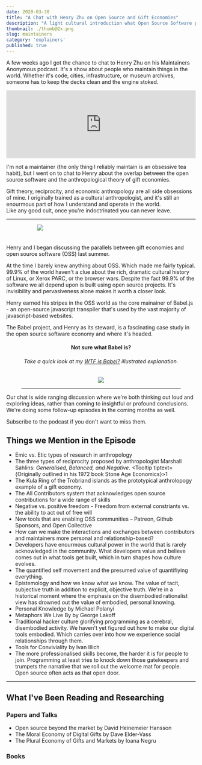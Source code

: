 ```yaml
---
date: 2020-03-30
title: "A Chat with Henry Zhu on Open Source and Gift Economies"
description: "A light cultural introduction what Open Source Software projects can learn from the anthropology of gift economies"
thumbnail: ./thumb@2x.png
slug: maintainers
category: 'explainers'
published: true
---
```



<NotesContainer>

A few weeks ago I got the chance to chat to <Link to='https://www.henryzoo.com'>Henry Zhu</Link> on his  <Link to="https://maintainersanonymous.com/">Maintainers Anonymous</Link> podcast.  It's a show about people who maintain things in the world.  Whether it's code, cities, infrastructure, or museum archives, someone has to keep the decks clean and the engine stoked.
<br />

<iframe src='https://share.transistor.fm/e/9d389287' width='100%' height='180' frameborder='0' scrolling='no' seamless='true' style='width:100%; height:180px;'></iframe>

I'm not a maintainer (the only thing I reliably maintain is an obsessive tea habit), but I went on to chat to Henry about the overlap between the <Link to="https://en.wikipedia.org/wiki/Open-source-software_movement">open source software</Link> and the anthropological theory of <Link to='https://en.wikipedia.org/wiki/Gift_economy'>gift economies</Link>.

Gift theory, reciprocity, and economic anthropology are all side obsessions of mine. I originally trained as a cultural anthropologist, and it's still an enourmous part of how I understand and operate in the world.  
Like any good cult, once you're indoctrinated you can never leave. 

---

<div style="padding-bottom: 8px; margin: 0 auto; max-width:340px">

![](./spot_gift.png)

</div>

Henry and I began discussing the parallels between gift economies and open source software (OSS) last summer.  

At the time I barely knew anything about OSS. Which made me fairly typical. 99.9% of the world haven't a clue about the rich, dramatic cultural history of Linux, or Xerox PARC, or the browser wars.   Despite the fact 99.9% of the software we all depend upon is built using open source projects. It's invisibility and pervasiveness alone makes it worth a closer look. 

<TwoCol>
<p>Henry earned his stripes in the OSS world as the core mainainer of <Link to="https://babeljs.io/">Babel.js</Link> - an open-source javascript <Link to="http://illustrated.dev/compilers">transpiler</Link> that's used by the vast majority of javascript-based websites.  

The Babel project, and Henry as its steward, is a fascinating case study in the open source software economy and where it's headed.</p>

<div style="margin: 0 40px; text-align: center; ">

<h4>Not sure what Babel is?</h4>
<h6 style="text-align: center; ">Take a quick look at my <a href="./babel">WTF is Babel?</a> illustrated explanation.</h6>
<a href="./babel"><img src="./babel_crop.png" /></a>

<hr />
</div>

</TwoCol>

Our chat is wide ranging discussion where we're both thinking out loud and exploring ideas, rather than coming to insightful or profound conclusions. We're doing some follow-up episodes in the coming months as well.  
<p><Link to="https://maintainersanonymous.com/">Subscribe to the podcast</Link> if you don't want to miss them.</p>

## Things we Mention in the Episode

- <Link to="https://en.wikipedia.org/wiki/Emic_and_etic">Emic vs. Etic</Link> types of research in anthropology
- The three types of <Link to="https://en.wikipedia.org/wiki/Reciprocity_(cultural_anthropology)">reciprocity</Link> proposed by anthropologist Marshall Sahlins: _Generalised, Balanced, and Negative_. 
 <Tooltip tiptext={<span>Originally outlined in his 1972 book <Link to="https://www.goodreads.com/book/show/28254.Stone_Age_Economics">Stone Age Economics</Link></span>}>1</Tooltip>
- The <Link to="https://en.wikipedia.org/wiki/Kula_ring">Kula Ring</Link> of the Trobriand islands as the prototypical anthrolopogy example of a gift economy.
- The <Link to="https://allcontributors.org/">All Contributors</Link> system that acknowledges open source contributions for a wide range of skills
- <Link to="https://en.wikipedia.org/wiki/Negative_liberty">Negative</Link> vs. <Link to="https://en.wikipedia.org/wiki/Positive_liberty">positive</Link> freedom - Freedom from external constriants vs. the ability to act out of free will
- New tools that are enabling OSS communities – <Link to="https://www.patreon.com/">Patreon</Link>, <Link to="https://github.com/sponsors">Github Sponsors</Link>, and <Link to="https://opencollective.com/">Open Collective</Link>
- How can we make the interactions and exchanges between contributors and maintainers more personal and relationship-based?
- Developers have enourmous cultural power in the world that is rarely acknowledged in the community. What developers value and believe comes out in what tools get built, which in turn shapes how culture evolves.
- The <Link to="https://en.wikipedia.org/wiki/Quantified_self">quantified self movement</Link> and the presumed value of quantifiying everything.
- <Link to="https://en.wikipedia.org/wiki/Epistemology">Epistemology</Link> and how we know what we know. The value of tacit, subjective truth in addition to explicit, objective truth. We're in a historical moment where the emphasis on the disembodied rationalist view has drowned out the value of embodied, personal knowing.
- <Link to="https://www.goodreads.com/book/show/282032.Personal_Knowledge">Personal Knowledge</Link> by Michael Polanyi
- <Link to="https://www.goodreads.com/book/show/34459.Metaphors_We_Live_By?from_search=true&from_srp=true&qid=osJT1ZJOI5&rank=1">Metaphors We Live By</Link> by George Lakoff
- Traditional hacker culture glorifying programming as a cerebral, disembodied activity.
We haven't yet figured out how to make our digital tools embodied. Which carries over into how we experience social relationships through them.
- <Link to="https://www.goodreads.com/book/show/253076.Tools_for_Conviviality?from_search=true&from_srp=true&qid=XmvN0ERHTS&rank=1">Tools for Conviviality</Link> by Ivan Illich
- The more professionalised skills become, the harder it is for people to join. Programming at least tries to knock down those gatekeepers and trumpets the narrative that we roll out the welcome mat for people. Open source often acts as that open door.

---

## What I've Been Reading and Researching

### Papers and Talks

- <Link to="https://m.signalvnoise.com/open-source-beyond-the-market/">Open source beyond the market</Link> by David Heinemeier Hansson
- <Link to="https://www.jstor.org/stable/26179346">The Moral Economy of Digital Gifts</Link> by Dave Elder-Vass
- <Link to="https://www.researchgate.net/publication/326331925_The_Plural_economy_of_gifts_and_markets">The Plural Economy of Gifts and Markets</Link> by Ioana Negru

### Books

<ResourceBook large url='https://en.wikipedia.org/wiki/The_Cathedral_and_the_Bazaar' img='https://upload.wikimedia.org/wikipedia/en/c/c4/Cathedral-and-the-Bazaar-book-cover.jpg' title='The Cathedral and the Bazaar' author='Eric Raymond' description='Perhaps the most infamous book on this topic, Raymond gives an insiders view of the history and practice of OS from the 1940s up to 1999. He proposes a foundational philosophy for the community, and a series of maxims for effective OS work.' />

<ResourceBook large url='https://www.goodreads.com/book/show/14891812-coding-freedom' img='https://i.gr-assets.com/images/S/compressed.photo.goodreads.com/books/1354772013l/14891812.jpg' title='Coding Freedom: The Ethics and Aesthetics of Hacking' author='Gabriella Coleman' description="A distinctly anthropological exploration of OS, Coleman covers its history, philosophy, and cultural structures. Coleman is anthropologist specialising in open source hacker culture, Anonymous, 4chan, and all their tangential worlds" />

<ResourceBook large url='https://www.goodreads.com/book/show/201766.The_Gift' img='https://libcom.org/files/imagecache/article/images/library/9780415267496.jpg' title='The Gift' author='Marcell Mauss' description='An anthropological classic on gift theory and gift economies. Published in 1923, Marcel Mauss explores how systems of exchange work in traditional societies around the world in relation to politics, power, and kinship.' />

<ResourceBook large url='https://www.goodreads.com/book/show/28254.Stone_Age_Economicst' img='https://i.pinimg.com/originals/2e/ef/ce/2eefce5879be547a45a152f3a74265cb.jpg' title='Stone Age Economics' author='Marshall Sahlins' description='A comparive study of economic structures exploring the wide variety found among hunter-gatherer societies. Discusses the meaning of affluence, material wealth, and how comminities build rituals around exchange and acts of reciprocity .' />

<ResourceBook large url='https://books.google.co.uk/books/about/Economies_and_cultures.html' img='https://images-na.ssl-images-amazon.com/images/I/51jDaNZSkCL._SX329_BO1,204,203,200_.jpg' title='Economies and Cultures: Foundations of Economic Anthropology' author='Richard Wilks' description="Okay, yes it's a textbook. But it's not as dry as most and gives a sweeping tour through the history of anthropological thought on economics, value systems, and social exchange." />



</NotesContainer>

